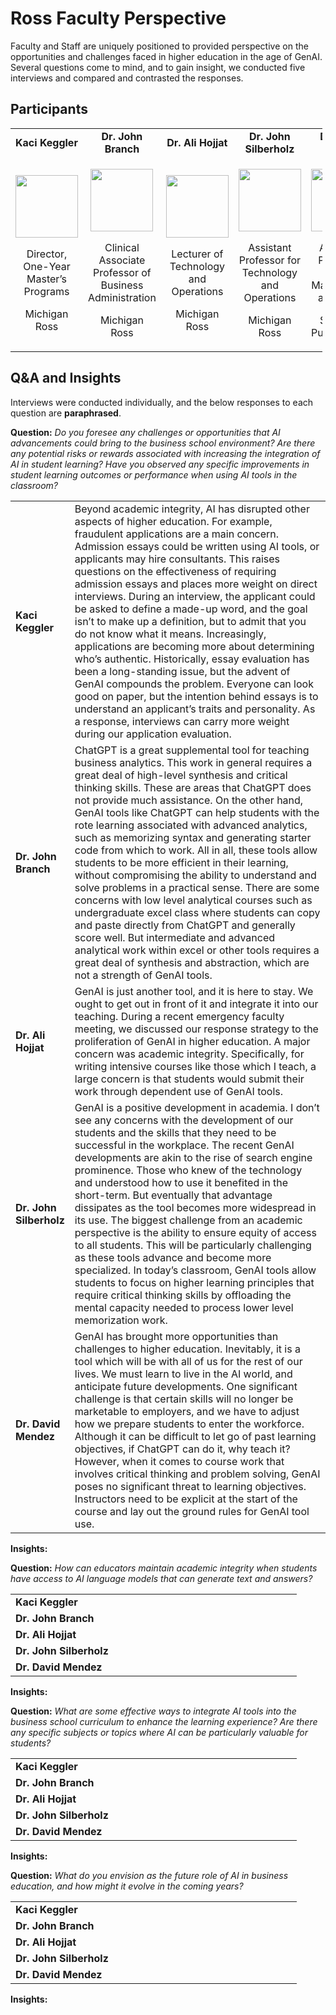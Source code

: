 # Ross Faculty Perspective

Faculty and Staff are uniquely positioned to provided perspective on the opportunities and challenges faced in higher education in the age of GenAI. Several questions come to mind, and to gain insight, we conducted five interviews and compared and contrasted the responses.

## Participants

+:------------------------------------:+:-------------------------------------------------------:+:-------------------------------------:+:-------------------------------------------------:+:-------------------------------------------------:+
| **Kaci Keggler**                     | **Dr. John Branch**                                     | **Dr. Ali Hojjat**                    | **Dr. John Silberholz**                           | **Dr. David Mendez**                              |
+--------------------------------------+---------------------------------------------------------+---------------------------------------+---------------------------------------------------+---------------------------------------------------+
| ![](kaci.jpeg){width="100"}          | ![](branch.jpeg){width="100"}                           | ![](hojjat.jpeg){width="100"}         | ![](silverholtz.jpeg){width="100"}                | ![](mendez.png){width="100"}                      |
|                                      |                                                         |                                       |                                                   |                                                   |
| Director, One-Year Master's Programs | Clinical Associate Professor of Business Administration | Lecturer of Technology and Operations | Assistant Professor for Technology and Operations | Associate Professor, Health Management and Policy |
|                                      |                                                         |                                       |                                                   |                                                   |
| Michigan Ross                        | Michigan Ross                                           | Michigan Ross                         | Michigan Ross                                     | School of Public Health                           |
+--------------------------------------+---------------------------------------------------------+---------------------------------------+---------------------------------------------------+---------------------------------------------------+

## Q&A and Insights

Interviews were conducted individually, and the below responses to each question are **paraphrased**.

**Question:** *Do you foresee any challenges or opportunities that AI advancements could bring to the business school environment? Are there any potential risks or rewards associated with increasing the integration of AI in student learning? Have you observed any specific improvements in student learning outcomes or performance when using AI tools in the classroom?*

+-------------------------+----------------------------------------------------------------------------------------------------------------------------------------------------------------------------------------------------------------------------------------------------------------------------------------------------------------------------------------------------------------------------------------------------------------------------------------------------------------------------------------------------------------------------------------------------------------------------------------------------------------------------------------------------------------------------------------------------------------------------------------------------------------------------------------------------------------------------------------------------------------------------------------------------------------------------------------------------------------------+
| **Kaci Keggler**        | Beyond academic integrity, AI has disrupted other aspects of higher education. For example, fraudulent applications are a main concern. Admission essays could be written using AI tools, or applicants may hire consultants. This raises questions on the effectiveness of requiring admission essays and places more weight on direct interviews. During an interview, the applicant could be asked to define a made-up word, and the goal isn't to make up a definition, but to admit that you do not know what it means. Increasingly, applications are becoming more about determining who's authentic. Historically, essay evaluation has been a long-standing issue, but the advent of GenAI compounds the problem. Everyone can look good on paper, but the intention behind essays is to understand an applicant's traits and personality. As a response, interviews can carry more weight during our application evaluation.                               |
+-------------------------+----------------------------------------------------------------------------------------------------------------------------------------------------------------------------------------------------------------------------------------------------------------------------------------------------------------------------------------------------------------------------------------------------------------------------------------------------------------------------------------------------------------------------------------------------------------------------------------------------------------------------------------------------------------------------------------------------------------------------------------------------------------------------------------------------------------------------------------------------------------------------------------------------------------------------------------------------------------------+
| **Dr. John Branch**     | ChatGPT is a great supplemental tool for teaching business analytics. This work in general requires a great deal of high-level synthesis and critical thinking skills. These are areas that ChatGPT does not provide much assistance. On the other hand, GenAI tools like ChatGPT can help students with the rote learning associated with advanced analytics, such as memorizing syntax and generating starter code from which to work. All in all, these tools allow students to be more efficient in their learning, without compromising the ability to understand and solve problems in a practical sense. There are some concerns with low level analytical courses such as undergraduate excel class where students can copy and paste directly from ChatGPT and generally score well. But intermediate and advanced analytical work within excel or other tools requires a great deal of synthesis and abstraction, which are not a strength of GenAI tools. |
+-------------------------+----------------------------------------------------------------------------------------------------------------------------------------------------------------------------------------------------------------------------------------------------------------------------------------------------------------------------------------------------------------------------------------------------------------------------------------------------------------------------------------------------------------------------------------------------------------------------------------------------------------------------------------------------------------------------------------------------------------------------------------------------------------------------------------------------------------------------------------------------------------------------------------------------------------------------------------------------------------------+
| **Dr. Ali Hojjat**      | GenAI is just another tool, and it is here to stay. We ought to get out in front of it and integrate it into our teaching. During a recent emergency faculty meeting, we discussed our response strategy to the proliferation of GenAI in higher education. A major concern was academic integrity. Specifically, for writing intensive courses like those which I teach, a large concern is that students would submit their work through dependent use of GenAI tools.                                                                                                                                                                                                                                                                                                                                                                                                                                                                                             |
+-------------------------+----------------------------------------------------------------------------------------------------------------------------------------------------------------------------------------------------------------------------------------------------------------------------------------------------------------------------------------------------------------------------------------------------------------------------------------------------------------------------------------------------------------------------------------------------------------------------------------------------------------------------------------------------------------------------------------------------------------------------------------------------------------------------------------------------------------------------------------------------------------------------------------------------------------------------------------------------------------------+
| **Dr. John Silberholz** | GenAI is a positive development in academia. I don't see any concerns with the development of our students and the skills that they need to be successful in the workplace. The recent GenAI developments are akin to the rise of search engine prominence. Those who knew of the technology and understood how to use it benefited in the short-term. But eventually that advantage dissipates as the tool becomes more widespread in its use. The biggest challenge from an academic perspective is the ability to ensure equity of access to all students. This will be particularly challenging as these tools advance and become more specialized. In today's classroom, GenAI tools allow students to focus on higher learning principles that require critical thinking skills by offloading the mental capacity needed to process lower level memorization work.                                                                                             |
+-------------------------+----------------------------------------------------------------------------------------------------------------------------------------------------------------------------------------------------------------------------------------------------------------------------------------------------------------------------------------------------------------------------------------------------------------------------------------------------------------------------------------------------------------------------------------------------------------------------------------------------------------------------------------------------------------------------------------------------------------------------------------------------------------------------------------------------------------------------------------------------------------------------------------------------------------------------------------------------------------------+
| **Dr. David Mendez**    | GenAI has brought more opportunities than challenges to higher education. Inevitably, it is a tool which will be with all of us for the rest of our lives. We must learn to live in the AI world, and anticipate future developments. One significant challenge is that certain skills will no longer be marketable to employers, and we have to adjust how we prepare students to enter the workforce. Although it can be difficult to let go of past learning objectives, if ChatGPT can do it, why teach it? However, when it comes to course work that involves critical thinking and problem solving, GenAI poses no significant threat to learning objectives. Instructors need to be explicit at the start of the course and lay out the ground rules for GenAI tool use.                                                                                                                                                                                     |
+-------------------------+----------------------------------------------------------------------------------------------------------------------------------------------------------------------------------------------------------------------------------------------------------------------------------------------------------------------------------------------------------------------------------------------------------------------------------------------------------------------------------------------------------------------------------------------------------------------------------------------------------------------------------------------------------------------------------------------------------------------------------------------------------------------------------------------------------------------------------------------------------------------------------------------------------------------------------------------------------------------+

**Insights:**

**Question:** *How can educators maintain academic integrity when students have access to AI language models that can generate text and answers?*

+-------------------------+---------------------------------------------+
| **Kaci Keggler**        |                                             |
+-------------------------+---------------------------------------------+
| **Dr. John Branch**     |                                             |
+-------------------------+---------------------------------------------+
| **Dr. Ali Hojjat**      |                                             |
+-------------------------+---------------------------------------------+
| **Dr. John Silberholz** |                                             |
+-------------------------+---------------------------------------------+
| **Dr. David Mendez**    |                                             |
+-------------------------+---------------------------------------------+

**Insights:**

**Question:** *What are some effective ways to integrate AI tools into the business school curriculum to enhance the learning experience? Are there any specific subjects or topics where AI can be particularly valuable for students?*

+-------------------------+---------------------------------------------+
| **Kaci Keggler**        |                                             |
+-------------------------+---------------------------------------------+
| **Dr. John Branch**     |                                             |
+-------------------------+---------------------------------------------+
| **Dr. Ali Hojjat**      |                                             |
+-------------------------+---------------------------------------------+
| **Dr. John Silberholz** |                                             |
+-------------------------+---------------------------------------------+
| **Dr. David Mendez**    |                                             |
+-------------------------+---------------------------------------------+

**Insights:**

**Question:** *What do you envision as the future role of AI in business education, and how might it evolve in the coming years?*

+-------------------------+---------------------------------------------+
| **Kaci Keggler**        |                                             |
+-------------------------+---------------------------------------------+
| **Dr. John Branch**     |                                             |
+-------------------------+---------------------------------------------+
| **Dr. Ali Hojjat**      |                                             |
+-------------------------+---------------------------------------------+
| **Dr. John Silberholz** |                                             |
+-------------------------+---------------------------------------------+
| **Dr. David Mendez**    |                                             |
+-------------------------+---------------------------------------------+

**Insights:**
